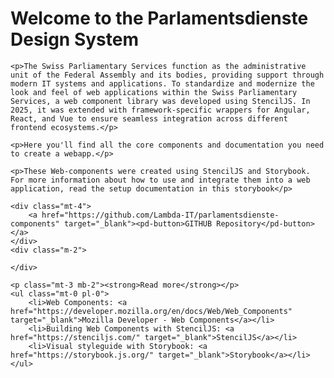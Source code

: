 
<Meta title="Welcome" />

<div class="welcome">
    <h1>Welcome to the Parlamentsdienste Design System</h1>

    <p>The Swiss Parliamentary Services function as the administrative unit of the Federal Assembly and its bodies, providing support through modern IT systems and applications. To standardize and modernize the look and feel of web applications within the Swiss Parliamentary Services, a web component library was developed using StencilJS. In 2025, it was extended with framework-specific wrappers for Angular, React, and Vue to ensure seamless integration across different frontend ecosystems.</p>

    <p>Here you'll find all the core components and documentation you need to create a webapp.</p>

    <p>These Web-components were created using StencilJS and Storybook. For more information about how to use and integrate them into a web application, read the setup documentation in this storybook</p>

    <div class="mt-4">
        <a href="https://github.com/Lambda-IT/parlamentsdienste-components" target="_blank"><pd-button>GITHUB Repository</pd-button></a>
    </div>
    <div class="m-2">

    </div>

    <p class="mt-3 mb-2"><strong>Read more</strong></p>
    <ul class="mt-0 pl-0">
        <li>Web Components: <a href="https://developer.mozilla.org/en/docs/Web/Web_Components" target="_blank">Mozilla Developer - Web Components</a></li>
        <li>Building Web Components with StencilJS: <a href="https://stenciljs.com/" target="_blank">StencilJS</a></li>
        <li>Visual styleguide with Storybook: <a href="https://storybook.js.org/" target="_blank">Storybook</a></li>
    </ul>

</div>
<style>
  {`
    .welcome {
        display: flex;
        flex-direction: column;
        // align-items: center;
        // text-align: center;
        padding-right:10%;
        padding-left:5%;
    }

    .welcome h1 {
        line-height: 1.2;
    }

    .welcome p {
        margin-bottom:0;
    }

    ul {
        list-style-type: none !important;
    }

`}

</style>
